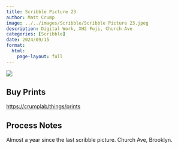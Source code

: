 ```yaml
---
title: Scribble Picture 23
author: Matt Crump
image: ../../images/Scribble/Scribble Picture 23.jpeg
description: Digital Work, XH2 Fuji, Church Ave
categories: [Scribble]
date: 2024/09/15
format:
  html:
    page-layout: full
---
```


![](../../images/Scribble/Scribble Picture 23.jpeg)

## Buy Prints

[https://crumplab/things/prints](https://crumplab/things/prints)

## Process Notes

Almost a year since the last scribble picture. Church Ave, Brooklyn.
